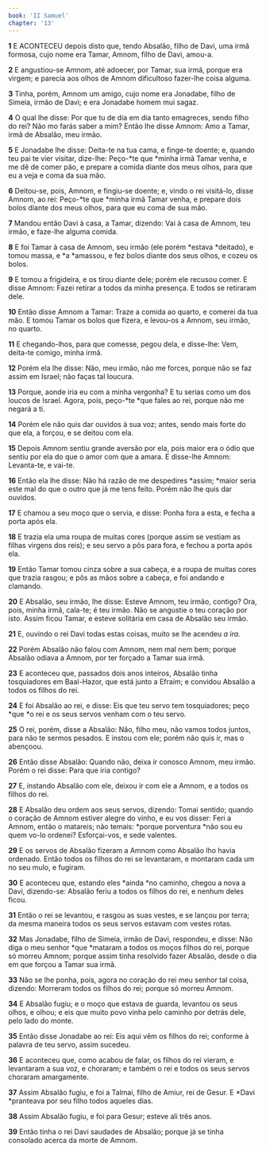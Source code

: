 ```yaml
---
book: 'II Samuel'
chapter: '13'
---
```


**1** E ACONTECEU depois disto que, tendo Absalão, filho de Davi, uma irmã formosa, cujo nome era Tamar, Amnom, filho de Davi, amou-a.

**2** E angustiou-se Amnom, até adoecer, por Tamar, sua irmã, porque era virgem; e parecia aos olhos de Amnom dificultoso fazer-lhe coisa alguma.

**3** Tinha, porém, Amnom um amigo, cujo nome era Jonadabe, filho de Simeia, irmão de Davi; e era Jonadabe homem mui sagaz.

**4** O qual lhe disse: Por que tu de dia em dia tanto emagreces, sendo filho do rei? Não mo farás saber a mim? Então lhe disse Amnom: Amo a Tamar, irmã de Absalão, meu irmão.

**5** E Jonadabe lhe disse: Deita-te na tua cama, e finge-te doente; e, quando teu pai te vier visitar, dize-lhe: Peço-*te que *minha irmã Tamar venha, e me dê de comer pão, e prepare a comida diante dos meus olhos, para que eu a veja e coma da sua mão.

**6** Deitou-se, pois, Amnom, e fingiu-se doente; e, vindo o rei visitá-lo, disse Amnom, ao rei: Peço-*te que *minha irmã Tamar venha, e prepare dois bolos diante dos meus olhos, para que eu coma de sua mão.

**7** Mandou então Davi à casa, a Tamar, dizendo: Vai à casa de Amnom, teu irmão, e faze-lhe alguma comida.

**8** E foi Tamar à casa de Amnom, seu irmão (ele porém *estava *deitado), e tomou massa, e *a *amassou, e fez bolos diante dos seus olhos, e cozeu os bolos.

**9** E tomou a frigideira, e os tirou diante dele; porém ele recusou comer. E disse Amnom: Fazei retirar a todos da minha presença. E todos se retiraram dele.

**10** Então disse Amnom a Tamar: Traze a comida ao quarto, e comerei da tua mão. E tomou Tamar os bolos que fizera, e levou-os a Amnom, seu irmão, no quarto.

**11** E chegando-lhos, para que comesse, pegou dela, e disse-lhe: Vem, deita-te comigo, minha irmã.

**12** Porém ela lhe disse: Não, meu irmão, não me forces, porque não se faz assim em Israel; não faças tal loucura.

**13** Porque, aonde iria eu com a minha vergonha? E tu serias como um dos loucos de Israel. Agora, pois, peço-*te *que fales ao rei, porque não me negará a ti.

**14** Porém ele não quis dar ouvidos à sua voz; antes, sendo mais forte do que ela, a forçou, e se deitou com ela.

**15** Depois Amnom sentiu grande aversão por ela, pois maior era o ódio que sentiu por ela do que o amor com que a amara. E disse-lhe Amnom: Levanta-te, e vai-te.

**16** Então ela lhe disse: Não há razão de me despedires *assim; *maior seria este mal do que o outro que já me tens feito. Porém não lhe quis dar ouvidos.

**17** E chamou a seu moço que o servia, e disse: Ponha fora a esta, e fecha a porta após ela.

**18** E trazia ela uma roupa de muitas cores (porque assim se vestiam as filhas virgens dos reis); e seu servo a pôs para fora, e fechou a porta após ela.

**19** Então Tamar tomou cinza sobre a sua cabeça, e a roupa de muitas cores que trazia rasgou; e pôs as mãos sobre a cabeça, e foi andando e clamando.

**20** E Absalão, seu irmão, lhe disse: Esteve Amnom, teu irmão, contigo? Ora, pois, minha irmã, cala-te; é teu irmão. Não se angustie o teu coração por isto. Assim ficou Tamar, e esteve solitária em casa de Absalão seu irmão.

**21** E, ouvindo o rei Davi todas estas coisas, muito se lhe acendeu _a ira._

**22** Porém Absalão não falou com Amnom, nem mal nem bem; porque Absalão odiava a Amnom, por ter forçado a Tamar sua irmã.

**23** E aconteceu que, passados dois anos inteiros, Absalão tinha tosquiadores em Baal-Hazor, que está junto a Efraim; e convidou Absalão a todos os filhos do rei.

**24** E foi Absalão ao rei, e disse: Eis que teu servo tem tosquiadores; peço *que *o rei e os seus servos venham com o teu servo.

**25** O rei, porém, disse a Absalão: Não, filho meu, não vamos todos juntos, para não te sermos pesados. E instou com ele; porém não quis ir, mas o abençoou.

**26** Então disse Absalão: Quando não, deixa ir conosco Amnom, meu irmão. Porém o rei disse: Para que iria contigo?

**27** E, instando Absalão com ele, deixou ir com ele a Amnom, e a todos os filhos do rei.

**28** E Absalão deu ordem aos seus servos, dizendo: Tomai sentido; quando o coração de Amnom estiver alegre do vinho, e eu vos disser: Feri a Amnom, então o matareis; não temais: *porque porventura *não sou eu quem vo-lo ordenei? Esforçai-vos, e sede valentes.

**29** E os servos de Absalão fizeram a Amnom como Absalão lho havia ordenado. Então todos os filhos do rei se levantaram, e montaram cada um no seu mulo, e fugiram.

**30** E aconteceu que, estando eles *ainda *no caminho, chegou a nova a Davi, dizendo-se: Absalão feriu a todos os filhos do rei, e nenhum deles ficou.

**31** Então o rei se levantou, e rasgou as suas vestes, e se lançou por terra; da mesma maneira todos os seus servos estavam com vestes rotas.

**32** Mas Jonadabe, filho de Simeia, irmão de Davi, respondeu, e disse: Não diga o meu senhor *que *mataram a todos os moços filhos do rei, porque só morreu Amnom; porque assim tinha resolvido fazer Absalão, desde o dia em que forçou a Tamar sua irmã.

**33** Não se lhe ponha, pois, agora no coração do rei meu senhor tal coisa, dizendo: Morreram todos os filhos do rei; porque só morreu Amnom.

**34** E Absalão fugiu; e o moço que estava de guarda, levantou os seus olhos, e olhou; e eis que muito povo vinha pelo caminho por detrás dele, pelo lado do monte.

**35** Então disse Jonadabe ao rei: Eis aqui vêm os filhos do rei; conforme à palavra de teu servo, assim sucedeu.

**36** E aconteceu que, como acabou de falar, os filhos do rei vieram, e levantaram a sua voz, e choraram; e também o rei e todos os seus servos choraram amargamente.

**37** Assim Absalão fugiu, e foi a Talmai, filho de Amiur, rei de Gesur. E *Davi *pranteava por seu filho todos aqueles dias.

**38** Assim Absalão fugiu, e foi para Gesur; esteve ali três anos.

**39** Então tinha o rei Davi saudades de Absalão; porque já se tinha consolado acerca da morte de Amnom.
